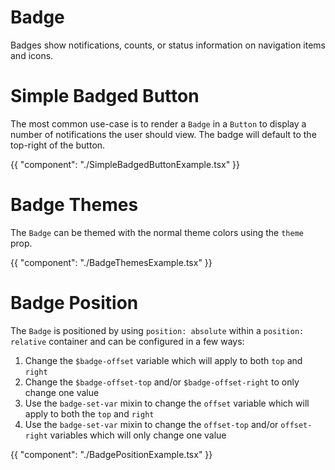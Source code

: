 # Badge

Badges show notifications, counts, or status information on navigation items and
icons.

# Simple Badged Button

The most common use-case is to render a `Badge` in a `Button` to display a
number of notifications the user should view. The badge will default to the
top-right of the button.

{{ "component": "./SimpleBadgedButtonExample.tsx" }}

# Badge Themes

The `Badge` can be themed with the normal theme colors using the `theme` prop.

{{ "component": "./BadgeThemesExample.tsx" }}

# Badge Position

The `Badge` is positioned by using `position: absolute` within a
`position: relative` container and can be configured in a few ways:

1. Change the `$badge-offset` variable which will apply to both `top` and `right`
2. Change the `$badge-offset-top` and/or `$badge-offset-right` to only change
   one value
3. Use the `badge-set-var` mixin to change the `offset` variable which will
   apply to both the `top` and `right`
4. Use the `badge-set-var` mixin to change the `offset-top` and/or
   `offset-right` variables which will only change one value

{{ "component": "./BadgePositionExample.tsx" }}
